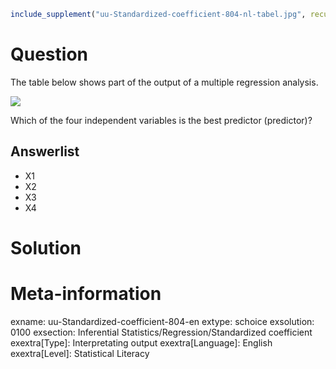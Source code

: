 ```r
include_supplement("uu-Standardized-coefficient-804-nl-tabel.jpg", recursive = TRUE)
```

Question
========
The table below shows part of the output of a multiple regression analysis. 

![](uu-Standardized-coefficient-804-nl-tabel.jpg)

Which of the four independent variables is the best predictor (predictor)?

Answerlist
----------
* X1
* X2
* X3
* X4


Solution
========

Meta-information
================
exname: uu-Standardized-coefficient-804-en
extype: schoice
exsolution: 0100
exsection: Inferential Statistics/Regression/Standardized coefficient
exextra[Type]: Interpretating output
exextra[Language]: English
exextra[Level]: Statistical Literacy